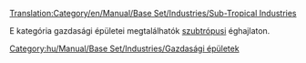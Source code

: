 [[Translation:Category/en/Manual/Base Set/Industries/Sub-Tropical Industries]]

E kategória gazdasági épületei megtalálhatók [[hu/Manual/Éghajlatok|szubtrópusi]] éghajlaton.

[[Category:hu/Manual/Base Set/Industries/Gazdasági épületek]]